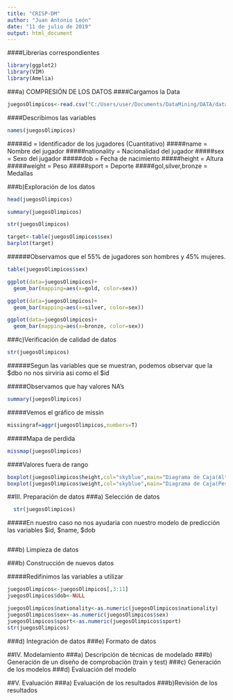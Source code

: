 ```yaml
---
title: "CRISP-DM"
author: "Juan Antonio León"
date: "11 de julio de 2019"
output: html_document
---
```



####Librerias correspondientes
```r
library(ggplot2)
library(VIM)
library(Amelia)
```

###a) COMPRESIÓN DE LOS DATOS
####Cargamos la Data
```r
juegosOlimpicos<-read.csv("C:/Users/user/Documents/DataMining/DATA/dataMineria.csv",sep=";")
```
####Describimos las variables
```r
names(juegosOlimpicos)
```
#####id = Identificador de los jugadores (Cuantitativo)
#####name = Nombre del jugador
#####nationality = Nacionalidad del jugador
#####sex = Sexo del jugador
#####dob = Fecha de nacimiento
#####height = Altura
#####weight = Peso
#####sport = Deporte
#####gol,silver,bronze = Medallas

###b)Exploración de los datos
```r
head(juegosOlimpicos)
```

```r
summary(juegosOlimpicos)
```

```r
str(juegosOlimpicos)
```

```r
target<-table(juegosOlimpicos$sex) 
barplot(target)
```

######Observamos que el 55% de jugadores son hombres y 45% mujeres.

```r
table(juegosOlimpicos$sex)
```

```r
ggplot(data=juegosOlimpicos)+
  geom_bar(mapping=aes(x=gold, color=sex))
```

```r
ggplot(data=juegosOlimpicos)+
  geom_bar(mapping=aes(x=silver, color=sex))
```

```r
ggplot(data=juegosOlimpicos)+
  geom_bar(mapping=aes(x=bronze, color=sex))
```

###c)Verificación de calidad de datos
```r
str(juegosOlimpicos)
```
######Segun las variables que se muestran, podemos observar que la $dbo no nos sirviria asi como el $id


#####Observamos que hay valores NA's
```r
summary(juegosOlimpicos)
```

#####Vemos el gráfico de missin
```r
missingraf=aggr(juegosOlimpicos,numbers=T)

```

#####Mapa de perdida
```r
missmap(juegosOlimpicos)
```

####Valores fuera de rango
```r
boxplot(juegosOlimpicos$height,col="skyblue",main="Diagrama de Caja(Altura)")
boxplot(juegosOlimpicos$weight,col="skyblue",main="Diagrama de Caja(Peso)")
```


##III. Preparación de datos
###a) Selección de datos

```r
  str(juegosOlimpicos)
```

#####En nuestro caso no nos ayudaria con nuestro modelo de predicción las variables $id, $name, $dob

```r

```

###b) Limpieza de datos


###b) Construcción de nuevos datos

#####Redifinimos las variables a utilizar

```r
juegosOlimpicos<-juegosOlimpicos[,3:11]
juegosOlimpicos$dob<-NULL

juegosOlimpicos$nationality<-as.numeric(juegosOlimpicos$nationality)
juegosOlimpicos$sex<-as.numeric(juegosOlimpicos$sex)
juegosOlimpicos$sport<-as.numeric(juegosOlimpicos$sport)
str(juegosOlimpicos)
```

###d) Integración de datos
###e) Formato de datos


##IV. Modelamiento
###a) Descripción de técnicas de modelado
###b) Generación de un diseño de comprobación (train y test)
###c) Generación de los modelos
###d) Evaluación del modelo

##V. Evaluación
###a) Evaluación de los resultados
###b)Revisión de los resultados
